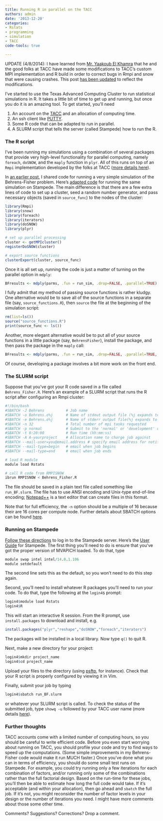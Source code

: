 ```yaml
---
title: Running R in parallel on the TACC
authors: admin
date: '2013-12-20'
categories:
- Rstats
- programming
- simulation
- TACC
code-tools: true

---
```


UPDATE (4/8/2014): I have learned from [Mr. Yaakoub El Khamra](https://www.tacc.utexas.edu/staff/yaakoub-el-khamra) that he and the good folks at TACC have made some modifications to TACC's custom MPI implementation and R build in order to correct bugs in Rmpi and snow that were causing crashes. This post [has been updated](/parallel-R-on-TACC-update) to reflect the modifications.

I've started to use the Texas Advanced Computing Cluster to run statistical simulations in R. It takes a little bit of time to get up and running, but once you do it is an amazing tool. To get started, you'll need

1. An account on the [TACC](https://www.tacc.utexas.edu/) and an allocation of computing time.
2. An ssh client like [PUTTY](http://www.chiark.greenend.org.uk/~sgtatham/putty/).
3. Some R code that can be adapted to run in parallel. 
4. A SLURM script that tells the server (called Stampede) how to run the R.

### The R script

I've been running my simulations using a combination of several packages that provide very high-level functionality for parallel computing, namely `foreach`, `doSNOW`, and the `maply` function in `plyr`. All of this runs on top of an `Rmpi` implementation developed by the folks at TACC ([more details here](https://portal.tacc.utexas.edu/documents/13601/901835/Parallel_R_Final.pdf/)). 

In [an earlier post](/Designing-simulation-studies-using-R/), I shared code for running a very simple simulation of the Behrens-Fisher problem. Here's [adapted code](https://gist.github.com/jepusto/8059893) for running the same simulation on Stampede. The main difference is that there are a few extra lines of code to set up a cluster, seed a random number generator, and pass necessary objects (saved in `source_func`) to the nodes of the cluster:

```r
library(Rmpi)
library(snow)
library(foreach)
library(iterators)
library(doSNOW)
library(plyr)

# set up parallel processing
cluster <- getMPIcluster()
registerDoSNOW(cluster)

# export source functions
clusterExport(cluster, source_func)
```

Once it is all set up, running the code is just a matter of turning on the parallel option in `mdply`:

```r
BFresults <- mdply(parms, .fun = run_sim, .drop=FALSE, .parallel=TRUE)
```

I fully admit that my method of passing source functions is rather kludgy. One alternative would be to save all of the source functions in a separate file (say, `source_functions.R`), then `source` the file at the beginning of the simulation script:

```r
rm(list=ls())
source("source_functions.R")
print(source_func <- ls())
```

Another, more elegant alternative would be to put all of your source functions in a little package (say, `BehrensFisher`), install the package, and then pass the package in the `maply` call:

```r
BFresults <- mdply(parms, .fun = run_sim, .drop=FALSE, .parallel=TRUE, .paropts = list(.packages="BehrensFisher"))
```

Of course, developing a package involves a bit more work on the front end. 

### The SLURM script

Suppose that you've got your R code saved in a file called `Behrens_Fisher.R`. Here's an example of a SLURM script that runs the R script after configuring an Rmpi cluster:

```r
#!/bin/bash
#SBATCH -J Behrens       	# Job name
#SBATCH -o Behrens.o%j 		# Name of stdout output file (%j expands to jobId)
#SBATCH -e Behrens.o%j 		# Name of stderr output file(%j expands to jobId)
#SBATCH -n 32         		# Total number of mpi tasks requested
#SBATCH -p normal     		# Submit to the 'normal' or 'development' queue
#SBATCH -t 0:20:00 	  	    # Run time (hh:mm:ss)
#SBATCH -A A-yourproject    # Allocation name to charge job against
#SBATCH --mail-user=you@email.address # specify email address for notifications
#SBATCH --mail-type=begin   # email when job begins
#SBATCH --mail-type=end     # email when job ends

# load R module
module load Rstats           

# call R code from RMPISNOW
ibrun RMPISNOW < Behrens_Fisher.R 
```

The file should be saved in a plain text file called something like `run_BF.slurm`. The file has to use ANSI encoding and Unix-type end-of-line encoding; [Notepad++](http://notepad-plus-plus.org/) is a text editor that can create files in this format. 

Note that for full efficiency, the `-n` option should be a multiple of 16 because their are 16 cores per compute node. Further details about SBATCH options can be found [here](https://portal.tacc.utexas.edu/user-guides/stampede#running-slurm-jobcontrol).


### Running on Stampede

[Follow these directions](https://portal.tacc.utexas.edu/user-guides/stampede#access) to log in to the Stampede server. Here's the [User Guide](https://portal.tacc.utexas.edu/user-guides/stampede) for Stampede. The first thing you'll need to do is ensure that you've got the proper version of MVAPICH loaded. To do that, type 

```r
module swap intel intel/14.0.1.106
module setdefault
```

The second line sets this as the default, so you won't need to do this step again.

Second, you'll need to install whatever R packages you'll need to run your code. To do that, type the following at the `login4$` prompt:

```r
login4$module load Rstats
login4$R
```

This will start an interactive R session. From the R prompt, use `install.packages` to download and install, e.g.

```r
install.packages("plyr","reshape","doSNOW","foreach","iterators")
```

The packages will be installed in a local library. Now type `q()` to quit R.

Next, make a new directory for your project:

```r
login4$mkdir project_name
login4$cd project_name
```

Upload your files to the directory (using [psftp](http://the.earth.li/~sgtatham/putty/0.63/htmldoc/Chapter6.html), for instance). Check that your R script is properly configured by viewing it in Vim. 

Finally, submit your job by typing 

```r
login4$sbatch run_BF.slurm
```

or whatever your SLURM script is called. To check the status of the submitted job, type `showq -u` followed by your TACC user name (more details [here](https://portal.tacc.utexas.edu/user-guides/stampede#running-slurm-jobcontrol-squeue)).


### Further thoughts

TACC accounts come with a limited number of computing hours, so you should be careful to write efficient code. Before you even start worrying about running on TACC, you should profile your code and try to find ways to speed up the computations. (Some simple improvements in my Behrens-Fisher code would make it run MUCH faster.) Once you've done what you can in terms of efficiency, you should do some small test runs on Stampede. For example, you could try running only a few iterations for each combination of factors, and/or running only some of the combinations rather than the full factorial design. Based on the run-time for these jobs, you'll then be able to estimate how long the full code would take. If it's acceptable (and within your allocation), then go ahead and `sbatch` the full job. If it's not, you might reconsider the number of factor levels in your design or the number of iterations you need. I might have more comments about those some other time.

Comments? Suggestions? Corrections? Drop a comment.

